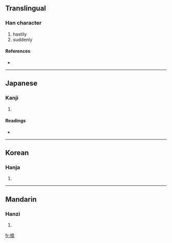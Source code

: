 ==Translingual==

===Han character===
{{Han char|rn=9|rad=人|as=08|sn=10|four=|canj=人中竹火 (OLHF)}}

# hastily
# suddenly

====References====
* {{Han ref|kx=0107.230|dkj=00763|dj=0229.030|hdz=10176.010|uh=5010|ud=20496}}

----

==Japanese==

===Kanji===
{{ja-kanji|grade=|rs=人08}}

# {{defn|Japanese}}

====Readings====
* {{ja-readings|on=[[しゅく]] (shuku)|kun=}}

----

==Korean==

===Hanja===
{{ko-hanja|hangeul=숙|rv=suk|mr=suk}}

# {{defn|Korean}}

----

==Mandarin==

===Hanzi===
{{cmn-hanzi|pin=[[shū]] ([[shu1]])|wg=shu<sup>1</sup>}}

# {{defn|Mandarin}}

[[fr:倐]]
